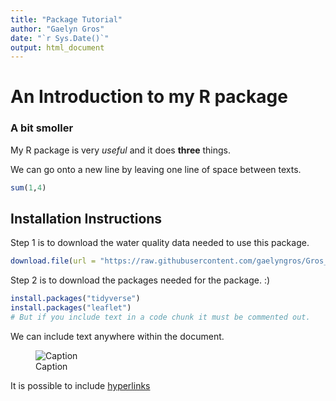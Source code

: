```yaml
---
title: "Package Tutorial"
author: "Gaelyn Gros"
date: "`r Sys.Date()`"
output: html_document
---
```


# An Introduction to my R package
### A bit smoller

My R package is very *useful* and it does **three** things.

We can go onto a new line by leaving one line of space between texts.

```r
sum(1,4)
```

## Installation Instructions

Step 1 is to download the water quality data needed to use this package.
```r
download.file(url = "https://raw.githubusercontent.com/gaelyngros/Gros_pkg/master/data/ac_field_data.csv", destfile = filepath) 
```              

Step 2 is to download the packages needed for the package. :) 
```r
install.packages("tidyverse")
install.packages("leaflet")
# But if you include text in a code chunk it must be commented out.
```


We can include text anywhere within the document.


![Caption](path/to/image)

It is possible to include [hyperlinks](kylepiller.com)




